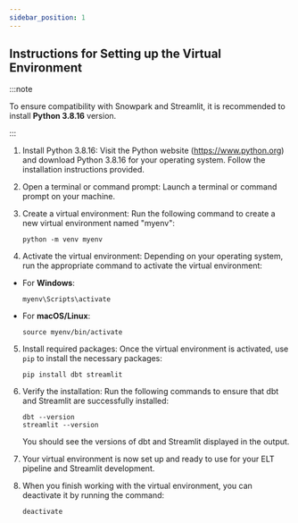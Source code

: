 ```yaml
---
sidebar_position: 1
---
```


## Instructions for Setting up the Virtual Environment

:::note

To ensure compatibility with Snowpark and Streamlit, it is recommended to install **Python 3.8.16** version.

:::


1. Install Python 3.8.16: Visit the Python website (https://www.python.org) and download Python 3.8.16 for your operating system. Follow the installation instructions provided.

2. Open a terminal or command prompt: Launch a terminal or command prompt on your machine.

3. Create a virtual environment: Run the following command to create a new virtual environment named "myenv":

   ```
   python -m venv myenv
   ```

4. Activate the virtual environment: Depending on your operating system, run the appropriate command to activate the virtual environment:

- For **Windows**:

     ```
     myenv\Scripts\activate
     ```

- For **macOS/Linux**:

     ```
     source myenv/bin/activate
     ```

5. Install required packages: Once the virtual environment is activated, use `pip` to install the necessary packages:

   ```
   pip install dbt streamlit
   ```

6. Verify the installation: Run the following commands to ensure that dbt and Streamlit are successfully installed:

   ```
   dbt --version
   streamlit --version
   ```

   You should see the versions of dbt and Streamlit displayed in the output.

7. Your virtual environment is now set up and ready to use for your ELT pipeline and Streamlit development.

8. When you finish working with the virtual environment, you can deactivate it by running the command:

   ```
   deactivate
   ```
